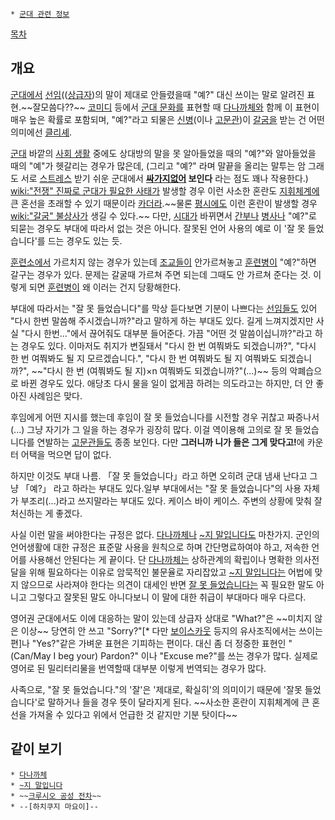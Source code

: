  * [[군대 관련 정보]]

[[목차]]
== 개요 ==
[[군대]]에서 [[선임]](([[상급자]])의 말이 제대로 안들렸을때 "예?" 대신 쓰이는 말로 알려진 표현.~~잘모씀다??~~
[[코미디]] 등에서 [[군대 문화]]를 표현할 때 [[다나까체]]와 함께 이 표현이 매우 높은 확률로 포함되며, "예?"라고 되물은 [[신병]](이나 [[고문관]])이 [[갈굼]]을 받는 건 어떤 의미에선 [[클리셰]].

[[군대]] 바깥의 [[사회 생활]] 중에도 상대방의 말을 못 알아들었을 때의 "예?"와 알아들었을 때의 "예"가 헷갈리는 경우가 많은데, (그리고 "예?" 라며 말끝을 올리는 말투는 암 그래도 서로 [[스트레스]] 받기 쉬운 군대에서 '''[[싸가지]]없어 보인다''' 라는 점도 꽤나 작용한다.) [[wiki:"전쟁" 진짜로 군대가 필요한 사태]]가 발생할 경우 이런 사소한 혼란도 [[지휘체계]]에 큰 혼선을 초래할 수 있기 때문이라 [[카더라]].~~물론 [[평시]]에도 이런 혼란이 발생할 경우 [[wiki:"갈굼" 불상사]]가 생길 수 있다.~~ 다만, [[시대]]가 바뀌면서 [[간부]]나 [[병사]]나 "예?"로 되묻는 경우도 부대에 따라서 없는 것은 아니다. 잘못된 언어 사용의 예로 이 '잘 못 들었습니다'를 드는 경우도 있는 듯.

[[훈련소]]에서 가르치지 않는 경우가 있는데 [[조교]]들이 안가르쳐놓고 [[훈련병]]이 "예?"하면 갈구는 경우가 있다. 문제는 갈굴때 가르쳐 주면 되는데 그때도 안 가르쳐 준다는 것. 이렇게 되면 [[훈련병]]이 왜 이러는 건지 당황해한다.

부대에 따라서는 "잘 못 들었습니다"를 막상 듣다보면 기분이 나쁘다는 [[선임]]들도 있어 "다시 한번 말씀해 주시겠습니까?"라고 말하게 하는 부대도 있다. 길게 느껴지겠지만 사실 "다시 한번..."에서 끊어줘도 대부분 들어준다. 가끔 "어떤 것 말씀이십니까?"라고 하는 경우도 있다. 이마저도 취지가 변질돼서 "다시 한 번 여쭤봐도 되겠습니까?", "다시 한 번 여쭤봐도 될 지 모르겠습니다.", "다시 한 번 여쭤봐도 될 지 여쭤봐도 되겠습니까?", ~~"다시 한 번 (여쭤봐도 될 지)×n 여쭤봐도 되겠습니까?"(...)~~ 등의 악폐습으로 바뀐 경우도 있다. 애당초 다시 물을 일이 없게끔 하려는 의도라고는 하지만, 더 안 좋아진 사례임은 맞다.

후임에게 어떤 지시를 했는데 후임이 잘 못 들었습니다를 시전할 경우 귀찮고 짜증나서(...) 그냥 자기가 그 일을 하는 경우가 굉장히 많다. 이걸 역이용해 고의로 잘 못 들었습니다를 연발하는 [[고문관]]들도 종종 보인다. 다만 '''그러니까 니가 들은 그게 맞다고!'''에 카운터 어택을 먹으면 답이 없다.

하지만 이것도 부대 나름. 「잘 못 들었습니다」라고 하면 오히려 군대 냄새 난다고 그냥 「예?」 라고 하라는 부대도 있다.일부 부대에서는 "잘 못 들었습니다"의 사용 자체가 부조리(...)라고 쓰지말라는 부대도 있다. 케이스 바이 케이스. 주변의 상황에 맞춰 잘 처신하는 게 좋겠다.

사실 이런 말을 써야한다는 규정은 없다. [[다나까체]]나 [[~지 말입니다]]도 마찬가지. 군인의 언어생활에 대한 규정은 표준말 사용을 원칙으로 하며 간단명료하여야 하고, 저속한 언어를 사용해선 안된다는 게 끝이다. 단 [[다나까체]]는 상하관계의 확립이나 명확한 의사전달을 위해 필요하다는 이유로 암묵적인 불문율로 자리잡았고 [[~지 말입니다]]는 어법에 맞지 않으므로 사라져야 한다는 의견이 대세인 반면 [[잘 못 들었습니다]]는 꼭 필요한 말도 아니고 그렇다고 잘못된 말도 아니다보니 이 말에 대한 취급이 부대마다 매우 다르다.

영어권 군대에서도 이에 대응하는 말이 있는데 상급자 상대로 "What?"은 ~~미치지 않은 이상~~ 당연히 안 쓰고 "Sorry?"[* 다만 [[보이스카웃]] 등지의 유사조직에서는 쓰이는 편]나 "Yes?"같은 가벼운 표현은 기피하는 편이다. 대신 좀 더 정중한 표현인 "(Can/May I beg your) Pardon?" 이나 "Excuse me?"를 쓰는 경우가 많다. 실제로 영어로 된 밀리터리물을 번역할때 대부분 이렇게 번역되는 경우가 많다.

사족으로, "잘 못 들었습니다."의 '잘'은 '제대로, 확실히'의 의미이기 때문에 '잘못 들었습니다'로 말하거나 들을 경우 뜻이 달라지게 된다. ~~사소한 혼란이 지휘체계에 큰 혼선을 가져올 수 있다고 위에서 언급한 것 같지만 기분 탓이다~~
== 같이 보기 ==
 * [[다나까체]]
 * [[~지 말입니다]]
 * ~~[[크루시오 공성 전차]]~~
 * --[하치쿠지 마요이]--

